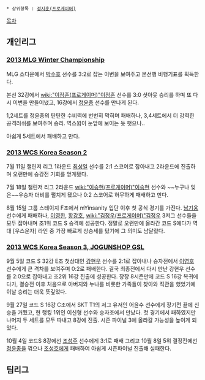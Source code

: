  * 상위항목 : [[정지훈(프로게이머)]]

[[목차]]

== 개인리그 ==
=== [[2013 MLG Winter Championship]] ===
MLG 쇼다운에서 [[박수호]] 선수를 3:2로 잡는 이변을 보여주고 본선행 비행기표를 획득한다.

본선 32강에서 [[wiki:"이정훈(프로게이머)"이정훈]] 선수를 3:0 셧아웃 승리를 하며 또 다시 이변을 만들어냈고, 16강에서 [[정윤종]] 선수를 만나게 된다.

1,2세트를 정윤종의 탄탄한 수비력에 번번히 막히며 패배하나, 3,4세트에서 더 강력한 공격러쉬를 보여주며 승리. 역스윕이 눈앞에 보이는 듯 햇으나..

아쉽게 5세트에서 패배하고 만다.
=== [[2013 WCS Korea Season 2]] ===
7월 11일 챌린저 리그 1라운드 [[최성일]] 선수를 2:1 스코어로 잡아내고 2라운드에 진출하며 오랜만에 승강전 기회를 얻게됐다.

7월 18일 챌린저 리그 2라운드 [[wiki:"이승현(프로게이머)"이승현]] 선수와 ~~누구나 잊은~~우승자 더비를 펼치게 됐으나 0:2 스코어로 허무하게 패배하고 만다.

8월 15일 그룹 스테이지 F조에서 mYinsanity 입단 이후 첫 공식 경기를 가진다. [[남기웅]] 선수에게 패배하나, [[이영한]], [[황강호]], [[wiki:"김정우(프로게이머)"김정우]] 3저그 선수들을 모두 잡아내며 조1위 코드 S 승격에 성공한다. 정말로 오랜만에 올라간 코드 S에다가 역대 [우스운자] 라인 중 가장 빠르게 상승세를 탔기에 그 의미도 남달랐다.
=== [[2013 WCS Korea Season 3, JOGUNSHOP GSL]] ===
9월 5일 코드 S 32강 E조 첫상대인 [[강현우]] 선수를 2:1로 잡아내나 승자전에서 [[이영호]] 선수에게 큰 격차를 보여주며 0:2로 패배한다. 결국 최종전에서 다시 만난 강현우 선수를 2:0으로 잡아내고 조2위 16강 진출에 성공한다. 장장 8시즌만에 코드 S 16강 복귀에다가, 결승전 이후 처음으로 아버지와 누나를 비롯한 가족들이 찾아와 직관을 했었기에 이날 승리는 더욱 뜻깊었다.

9월 27일 코드 S 16강 C조에서 SKT T1의 저그 유저인 어윤수 선수에게 장기전 끝에 신승을 거뒀고, 현 랭킹 1위인 이신형 선수와 승자조에서 만났다. 첫 경기에서 패하였지만 나머지 두 세트를 모두 따내고 8강에 진출. 시즌 파이널 3에 올라갈 가능성을 높이게 되었다.

10월 4일 코드S 8강에선 [[조성주]] 선수에게 3:1로 패배 그리고 10월 8일 5위 결정전에선 [[정윤종]]을 꺾으나 [[조성호]]에게 패배하여 아쉽게 시즌파이널 진출해 실패한다.
== 팀리그 ==
